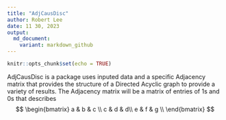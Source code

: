```yaml
---
title: "AdjCausDisc"
author: Robert Lee
date: 11 30, 2023
output:
  md_document:
    variant: markdown_github
---
```


```r
knitr::opts_chunk$set(echo = TRUE)
```

AdjCausDisc is a package uses inputed data and a specific Adjacency matrix that provides the structure of a Directed Acyclic graph to provide a variety of results. The Adjacency matrix will be a matrix of entries of 1s and 0s that describes 
$$
\begin{bmatrix} 
	a & b & c \\
	c & d & d\\
	e & f & g \\
	\end{bmatrix}
$$



